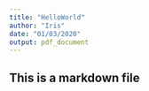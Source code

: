 ```yaml
---
title: "HelloWorld"
author: "Iris"
date: "01/03/2020"
output: pdf_document
---
```


## This is a markdown file